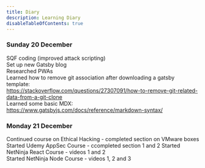```yaml
---
title: Diary
description: Learning Diary
disableTableOfContents: true
---
```


### Sunday 20 December

SQF coding (improved attack scripting)  
Set up new Gatsby blog  
Researched PWAs  
Learned how to remove git association after downloading a gatsby template:  
https://stackoverflow.com/questions/27307091/how-to-remove-git-related-data-from-a-git-clone  
Learned some basic MDX:  
https://www.gatsbyjs.com/docs/reference/markdown-syntax/

### Monday 21 December

Continued course on Ethical Hacking - completed section on VMware boxes
Started Udemy AppSec Course - ccompleted section 1 and 2
Started NetNinja React Course - videos 1 and 2  
Started NetNinja Node Course - videos 1, 2 and 3
